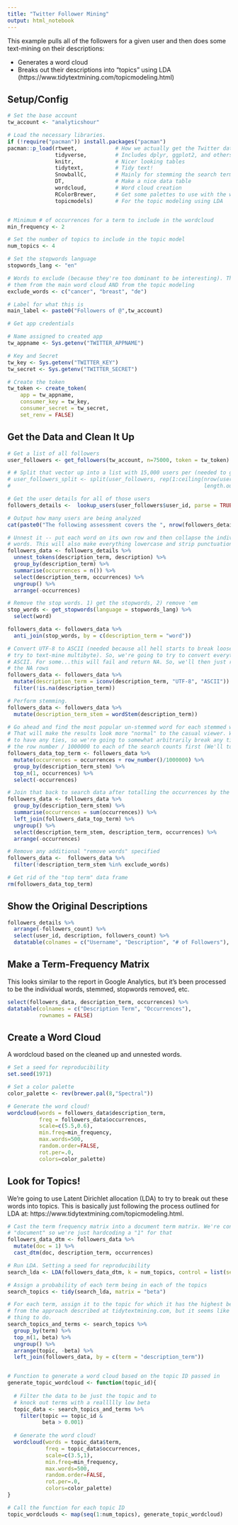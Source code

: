 ```yaml
---
title: "Twitter Follower Mining"
output: html_notebook
---
```


This example pulls all of the followers for a given user and then does some text-mining on their descriptions:

* Generates a word cloud
* Breaks out their descriptions into "topics" using LDA (https://www.tidytextmining.com/topicmodeling.html)

## Setup/Config

```r

# Set the base account
tw_account <- "analyticshour"

# Load the necessary libraries. 
if (!require("pacman")) install.packages("pacman")
pacman::p_load(rtweet,            # How we actually get the Twitter data
               tidyverse,         # Includes dplyr, ggplot2, and others; very key!
               knitr,             # Nicer looking tables
               tidytext,          # Tidy text!
               SnowballC,         # Mainly for stemming the search terms
               DT,                # Make a nice data table
               wordcloud,         # Word cloud creation
               RColorBrewer,      # Get some palettes to use with the word cloud
               topicmodels)       # For the topic modeling using LDA


# Minimum # of occurrences for a term to include in the wordcloud
min_frequency <- 2

# Set the number of topics to include in the topic model
num_topics <- 4

# Set the stopwords language
stopwords_lang <- "en"

# Words to exclude (because they're too dominant to be interesting). This will exclude
# them from the main word cloud AND from the topic modeling
exclude_words <- c("cancer", "breast", "de")

# Label for what this is
main_label <- paste0("Followers of @",tw_account)

# Get app credentials

# Name assigned to created app
tw_appname <- Sys.getenv("TWITTER_APPNAME")

# Key and Secret
tw_key <- Sys.getenv("TWITTER_KEY")
tw_secret <- Sys.getenv("TWITTER_SECRET")

# Create the token
tw_token <- create_token(
    app = tw_appname,
    consumer_key = tw_key,
    consumer_secret = tw_secret,
    set_renv = FALSE)

```

## Get the Data and Clean It Up

```r

# Get a list of all followers
user_followers <- get_followers(tw_account, n=75000, token = tw_token)

# # Split that vector up into a list with 15,000 users per (needed to get the details)
# user_followers_split <- split(user_followers, rep(1:ceiling(nrow(user_followers)/15000), each=15000, 
#                                                             length.out = nrow(user_followers)))

# Get the user details for all of those users
followers_details <-  lookup_users(user_followers$user_id, parse = TRUE, token = tw_token)

# Output how many users are being analyzed
cat(paste0("The following assessment covers the ", nrow(followers_details), " ", tolower(main_label), "."))

# Unnest it -- put each word on its own row and then collapse the individual
# words. This will also make everything lowercase and strip punctuation!
followers_data <- followers_details %>% 
  unnest_tokens(description_term, description) %>% 
  group_by(description_term) %>% 
  summarise(occurrences = n()) %>% 
  select(description_term, occurrences) %>% 
  ungroup() %>% 
  arrange(-occurrences)

# Remove the stop words. 1) get the stopwords, 2) remove 'em
stop_words <- get_stopwords(language = stopwords_lang) %>% 
  select(word)

followers_data <- followers_data %>% 
  anti_join(stop_words, by = c(description_term = "word"))

# Convert UTF-8 to ASCII (needed because all hell starts to break loose if you 
# try to text-mine multibyte). So, we're going to try to convert everything to
# ASCII. For some...this will fail and return NA. So, we'll then just remove
# the NA rows
followers_data <- followers_data %>%
  mutate(description_term = iconv(description_term, "UTF-8", "ASCII")) %>% 
  filter(!is.na(description_term))

# Perform stemming.
followers_data <- followers_data %>% 
  mutate(description_term_stem = wordStem(description_term))

# Go ahead and find the most popular un-stemmed word for each stemmed word.
# That will make the results look more "normal" to the casual viewer. We don't want
# to have any ties, so we're going to somewhat arbitrarily break any ties by adding
# the row number / 1000000 to each of the search counts first (We'll toss this later)
followers_data_top_term <- followers_data %>% 
  mutate(occurrences = occurrences + row_number()/1000000) %>% 
  group_by(description_term_stem) %>% 
  top_n(1, occurrences) %>% 
  select(-occurrences)

# Join that back to search data after totalling the occurrences by the stemmed term.
followers_data <- followers_data %>% 
  group_by(description_term_stem) %>% 
  summarise(occurrences = sum(occurrences)) %>% 
  left_join(followers_data_top_term) %>% 
  ungroup() %>% 
  select(description_term_stem, description_term, occurrences) %>% 
  arrange(-occurrences)

# Remove any additional "remove words" specified
followers_data <-  followers_data %>%
  filter(!description_term_stem %in% exclude_words)

# Get rid of the "top term" data frame
rm(followers_data_top_term)

```

## Show the Original Descriptions

```r

followers_details %>% 
  arrange(-followers_count) %>% 
  select(user_id, description, followers_count) %>% 
  datatable(colnames = c("Username", "Description", "# of Followers"),  rownames = FALSE)

```


## Make a Term-Frequency Matrix

This looks similar to the report in Google Analytics, but it's been processed to be the individual words, stemmed, stopwords removed, etc.

```r

select(followers_data, description_term, occurrences) %>% 
datatable(colnames = c("Description Term", "Occurrences"),
          rownames = FALSE)

```


## Create a Word Cloud

A wordcloud based on the cleaned up and unnested words.

```r

# Set a seed for reproducibility
set.seed(1971)

# Set a color palette
color_palette <- rev(brewer.pal(8,"Spectral")) 

# Generate the word cloud!
wordcloud(words = followers_data$description_term, 
          freq = followers_data$occurrences,
          scale=c(5.5,0.6),
          min.freq=min_frequency,
          max.words=500, 
          random.order=FALSE,
          rot.per=.0,
          colors=color_palette)

```

## Look for Topics!

We're going to use Latent Dirichlet allocation (LDA) to try to break out these words into topics. This is basically just following the process outlined for LDA at: https://www.tidytextmining.com/topicmodeling.html.

```r

# Cast the term frequency matrix into a document term matrix. We're considering this all one 
# "document" so we're just hardcoding a "1" for that
followers_data_dtm <- followers_data %>% 
  mutate(doc = 1) %>% 
  cast_dtm(doc, description_term, occurrences)

# Run LDA. Setting a seed for reproducibility
search_lda <- LDA(followers_data_dtm, k = num_topics, control = list(seed = 1120))

# Assign a probability of each term being in each of the topics
search_topics <- tidy(search_lda, matrix = "beta")

# For each term, assign it to the topic for which it has the highest beta. This diverges
# from the approach described at tidytextmining.com, but it seems like a reasonably legit
# thing to do.
search_topics_and_terms <- search_topics %>%
  group_by(term) %>% 
  top_n(1, beta) %>% 
  ungroup() %>% 
  arrange(topic, -beta) %>% 
  left_join(followers_data, by = c(term = "description_term"))


# Function to generate a word cloud based on the topic ID passed in
generate_topic_wordcloud <- function(topic_id){
  
  # Filter the data to be just the topic and to 
  # knock out terms with a reallllly low beta
  topic_data <- search_topics_and_terms %>% 
    filter(topic == topic_id &
           beta > 0.001)
  
  # Generate the word cloud!
  wordcloud(words = topic_data$term, 
            freq = topic_data$occurrences,
            scale=c(3.5,1),
            min.freq=min_frequency,
            max.words=500, 
            random.order=FALSE,
            rot.per=.0,
            colors=color_palette)
}

# Call the function for each topic ID
topic_wordclouds <- map(seq(1:num_topics), generate_topic_wordcloud)


```

